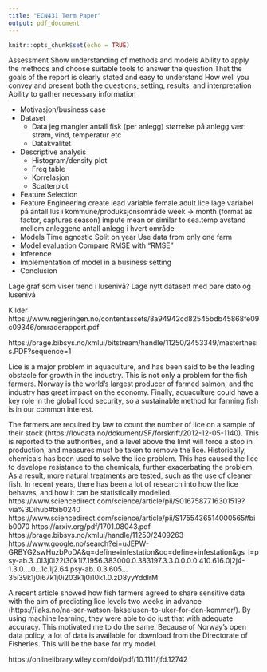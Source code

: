 ```yaml
---
title: "ECN431 Term Paper"
output: pdf_document
---
```


```r
knitr::opts_chunk$set(echo = TRUE)
```

Assessment
  Show understanding of methods and models
  Ability to apply the methods and choose suitable tools to answer the
question
  That the goals of the report is clearly stated and easy to understand
  How well you convey and present both the questions, setting, results, and interpretation
  Ability to gather necessary information

- Motivasjon/business case
- Dataset
  - Data jeg mangler
      antall fisk (per anlegg)
      størrelse på anlegg
      vær: strøm, vind, temperatur etc
  - Datakvalitet
- Descriptive analysis
  - Histogram/density plot
  - Freq table
  - Korrelasjon
  - Scatterplot
- Feature Selection
- Feature Engineering
    create lead variable female.adult.lice
    lage variabel på antall lus i kommune/produksjonsområde
    week -> month (format as factor, captures season)
    impute mean or similar to sea.temp
    avstand mellom anleggene
    antall anlegg i hvert område
- Models
  Time agnostic
  Split on year
  Use data from only one farm
- Model evaluation
  Compare RMSE with "RMSE" 
- Inference
- Implementation of model in a business setting
- Conclusion

Lage graf som viser trend i lusenivå? Lage nytt datasett med bare dato og lusenivå

Kilder
https://www.regjeringen.no/contentassets/8a94942cd82545bdb45868fe09c09346/omraderapport.pdf

https://brage.bibsys.no/xmlui/bitstream/handle/11250/2453349/masterthesis.PDF?sequence=1

Lice is a major problem in aquaculture, and has been said to be the leading obstacle for growth in the industry. This is not only a problem for the fish farmers. Norway is the world's largest producer of farmed salmon, and the industry has great impact on the  economy. Finally, aquaculture could have a key role in the global food security, so a sustainable method for farming fish is in our common interest.

The farmers are required by law to count the number of lice on a sample of their stock (https://lovdata.no/dokument/SF/forskrift/2012-12-05-1140). This is reported to the authorities, and a level above the limit will force a stop in production, and measures must be taken to remove the lice. Historically, chemicals has been used to solve the lice problem. This has caused the lice to develope resistance to the chemicals, further exacerbating the problem. As a result, more natural treatments are tested, such as the use of cleaner fish. In recent years, there has been a lot of research into how the lice behaves, and how it can be statistically modelled.
https://www.sciencedirect.com/science/article/pii/S0167587716301519?via%3Dihub#bib0240
https://www.sciencedirect.com/science/article/pii/S1755436514000565#bib0070
https://arxiv.org/pdf/1701.08043.pdf
https://brage.bibsys.no/xmlui/handle/11250/2409263
https://www.google.no/search?ei=uJEPW-GRBYG2swHuzbPoDA&q=define+infestation&oq=define+infestation&gs_l=psy-ab.3..0l3j0i22i30k1l7.1956.383000.0.383197.3.3.0.0.0.0.410.616.0j2j4-1.3.0....0...1c.1j2.64.psy-ab..0.3.605...35i39k1j0i67k1j0i203k1j0i10k1.0.zD8yyYddlrM

A recent article showed how fish farmers agreed to share sensitive data with the aim of predicting lice levels two weeks in advance (https://ilaks.no/na-ser-watson-lakselusen-to-uker-for-den-kommer/). By using machine learning, they were able to do just that with adequate accuracy. This motivated me to do the same. Because of Norway's open data policy, a lot of data is available for download from the Directorate of Fisheries. This will be the base for my model.

https://onlinelibrary.wiley.com/doi/pdf/10.1111/jfd.12742